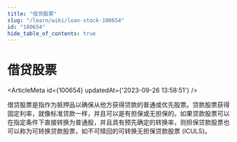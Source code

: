 ```yaml
---
title: "借贷股票"
slug: "/learn/wiki/loan-stock-100654"
id: "100654"
hide_table_of_contents: true
---
```



# 借贷股票

<ArticleMeta id={100654} updatedAt={'2023-09-26 13:58:51'} />
<div className='border-solid border-b border-t-0 my-4 border-[var(--ifm-color-gray-300)]' />

借贷股票是指作为抵押品以确保从他方获得贷款的普通或优先股票。贷款股票获得固定利率，就像标准贷款一样，并且可以是有担保或无担保的。如果贷款股票可以在指定条件下直接转换为普通股，并且具有预先确定的转换率，则担保贷款股票也可以称为可转换贷款股票，如不可赎回的可转换无担保贷款股票 (ICULS)。
